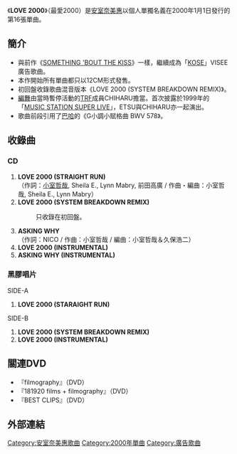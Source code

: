 {{Infobox Single
| Name           = LOVE 2000<br /><small>最愛2000</small>
| Artist         = [[安室奈美惠|安室奈美惠]]
| Album          = [[GENIUS_2000|GENIUS 2000]]
| Cover          = LOVE_2000.JPG
| A-side         = LOVE 2000
| B-side         = ASKING WHY
| Released       = 2000年1月1日（CD）<br />2000年2月16日（[[黑膠唱片|黑膠唱片]]）
| Genre          = [[J-POP|J-POP]]
| Format         = CD、黑膠唱片
| Recorded       = 
| Length         = 28分33秒
| Label          = [[avex_trax|avex trax]]（CD）<br />Rhythm REPUBLIC（黑膠唱片）
| Writer         = [[小室哲哉|小室哲哉]], Sheila E., Lynn Mabry, 前田高廣, NICO
| Producer       = TETSUYA KOMURO
| Certification  = 
| Chart position = * 週間最高排行第4位（[[Oricon公信榜|Oricon]]）
| Last single    = [[SOMETHING_'BOUT_THE_KISS|SOMETHING 'BOUT THE KISS]]<br />（1999年）
| This single    = '''LOVE 2000'''<br/>（2000年）
| Next single    = [[NEVER_END|NEVER END]]<br/>（2000年）
}}

《'''LOVE 2000'''》（最愛2000）是[[安室奈美惠|安室奈美惠]]以個人單獨名義在2000年1月1日發行的第16張單曲。

==簡介==
*與前作《[[SOMETHING_'BOUT_THE_KISS|SOMETHING 'BOUT THE KISS]]》一樣，繼續成為「[[高絲|KOSE]]」VISEE廣告歌曲。
*本作開始所有單曲都只以12CM形式發售。
*初回盤收錄歌曲混音版本《LOVE 2000 (SYSTEM BREAKDOWN REMIX)》。
*[[編舞|編舞]]由當時暫停活動的[[TRF|TRF]]成員CHIHARU擔當。首次披露於1999年的「[[MUSIC_STATION_SUPER_LIVE|MUSIC STATION SUPER LIVE]]」，ETSU與CHIHARU亦一起演出。
*歌曲前段引用了[[約翰·塞巴斯蒂安·巴哈|巴哈]]的《G小調小賦格曲 BWV 578》。

==收錄曲==
===CD===
# '''LOVE 2000 (STRAIGHT RUN)'''<br />（作詞：[[小室哲哉|小室哲哉]], Sheila E., Lynn Mabry, 前田高廣 / 作曲・編曲：小室哲哉, Sheila E., Lynn Mabry）
# '''LOVE 2000 (SYSTEM BREAKDOWN REMIX)'''
#: 只收錄在初回盤。
# '''ASKING WHY'''<br />（作詞：NICO / 作曲：小室哲哉 / 編曲：小室哲哉＆久保浩二）
# '''LOVE 2000 (INSTRUMENTAL)'''
# '''ASKING WHY (INSTRUMENTAL)'''

===黑膠唱片===
SIDE-A 
# '''LOVE 2000 (STARAIGHT RUN)''' 
SIDE-B 
# '''LOVE 2000 (SYSTEM BREAKDOWN REMIX)''' 
# '''LOVE 2000 (INSTRUMENTAL)'''

==關連DVD==
*『filmography』（DVD）
*『181920 films + filmography』（DVD）
*『BEST CLIPS』（DVD）

==外部連結==

{{安室奈美惠}}
{{Single-stub}}

[[Category:安室奈美惠歌曲|Category:安室奈美惠歌曲]]
[[Category:2000年單曲|Category:2000年單曲]]
[[Category:廣告歌曲|Category:廣告歌曲]]